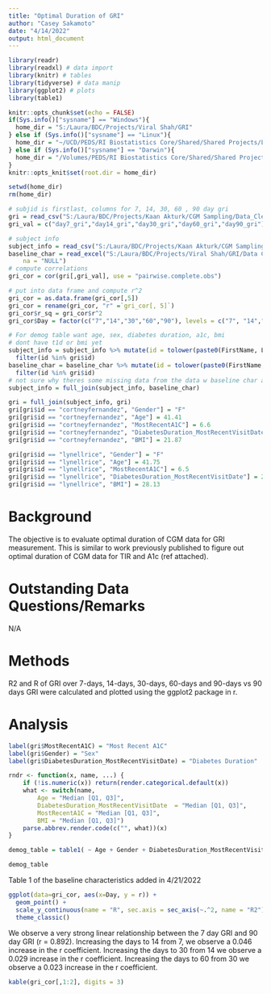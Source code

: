 ---
title: "Optimal Duration of GRI"
author: "Casey Sakamoto"
date: "4/14/2022"
output: html_document
---

```{r setup, include=FALSE}
library(readr)
library(readxl) # data import
library(knitr) # tables
library(tidyverse) # data manip
library(ggplot2) # plots
library(table1)

knitr::opts_chunk$set(echo = FALSE)
if(Sys.info()["sysname"] == "Windows"){
  home_dir = "S:/Laura/BDC/Projects/Viral Shah/GRI"
} else if (Sys.info()["sysname"] == "Linux"){
  home_dir = "~/UCD/PEDS/RI Biostatistics Core/Shared/Shared Projects/Laura/BDC/Projects/Viral Shah/GRI"
} else if (Sys.info()["sysname"] == "Darwin"){
  home_dir = "/Volumes/PEDS/RI Biostatistics Core/Shared/Shared Projects/Laura/BDC/Projects/Viral Shah/GRI"
}
knitr::opts_knit$set(root.dir = home_dir)

setwd(home_dir)
rm(home_dir)
```

```{r data import, include=FALSE}
# subjid is firstlast, columns for 7, 14, 30, 60 , 90 day gri
gri = read_csv("S:/Laura/BDC/Projects/Kaan Akturk/CGM Sampling/Data_Cleaned/gri.csv")
gri_val = c("day7_gri","day14_gri","day30_gri","day60_gri","day90_gri")

# subject info
subject_info = read_csv("S:/Laura/BDC/Projects/Kaan Akturk/CGM Sampling/Data_Cleaned/subject_info.csv")
baseline_char = read_excel("S:/Laura/BDC/Projects/Viral Shah/GRI/Data Clean/baseline_char.xlsx", 
    na = "NULL")
# compute correlations
gri_cor = cor(gri[,gri_val], use = "pairwise.complete.obs")

# put into data frame and compute r^2
gri_cor = as.data.frame(gri_cor[,5])
gri_cor = rename(gri_cor, "r" =`gri_cor[, 5]`)
gri_cor$r_sq = gri_cor$r^2
gri_cor$Day = factor(c("7","14","30","60","90"), levels = c("7", "14","30", "60", "90"))

# For demog table want age, sex, diabetes duration, a1c, bmi
# dont have t1d or bmi yet
subject_info = subject_info %>% mutate(id = tolower(paste0(FirstName, LastName))) %>% select(id, Gender, Age, MostRecentA1C) %>% 
  filter(id %in% gri$id)
baseline_char = baseline_char %>% mutate(id = tolower(paste0(FirstName, LastName))) %>% select(id, Gender, Age, MostRecentA1C, DiabetesDuration_MostRecentVisitDate, BMI) %>% 
  filter(id %in% gri$id)
# not sure why theres some missing data from the data w baseline char and tims data, so ill merge them
subject_info = full_join(subject_info, baseline_char)

gri = full_join(subject_info, gri)
gri[gri$id == "cortneyfernandez", "Gender"] = "F"
gri[gri$id == "cortneyfernandez", "Age"] = 41.41
gri[gri$id == "cortneyfernandez", "MostRecentA1C"] = 6.6
gri[gri$id == "cortneyfernandez", "DiabetesDuration_MostRecentVisitDate"] = 12.36
gri[gri$id == "cortneyfernandez", "BMI"] = 21.87

gri[gri$id == "lynellrice", "Gender"] = "F"
gri[gri$id == "lynellrice", "Age"] = 41.75
gri[gri$id == "lynellrice", "MostRecentA1C"] = 6.5
gri[gri$id == "lynellrice", "DiabetesDuration_MostRecentVisitDate"] = 20.99
gri[gri$id == "lynellrice", "BMI"] = 28.13

```


# Background
The objective is to evaluate optimal duration of CGM data for GRI measurement. This is similar to work previously published to figure out optimal duration of CGM data for TIR and A1c (ref attached). 

# Outstanding Data Questions/Remarks
N/A

# Methods
R2 and R of GRI over 7-days, 14-days, 30-days, 60-days and 90-days vs 90 days GRI were calculated and plotted using the ggplot2 package in r. 

# Analysis
```{r table manip}
label(gri$MostRecentA1C) = "Most Recent A1C"
label(gri$Gender) = "Sex"
label(gri$DiabetesDuration_MostRecentVisitDate) = "Diabetes Duration"

rndr <- function(x, name, ...) {
    if (!is.numeric(x)) return(render.categorical.default(x))
    what <- switch(name,
        Age = "Median [Q1, Q3]",
        DiabetesDuration_MostRecentVisitDate  = "Median [Q1, Q3]",
        MostRecentA1C = "Median [Q1, Q3]",
        BMI = "Median [Q1, Q3]")
    parse.abbrev.render.code(c("", what))(x)
}

demog_table = table1( ~ Age + Gender + DiabetesDuration_MostRecentVisitDate + MostRecentA1C + BMI, render = rndr,data = gri)
```

```{r baseline char}
demog_table
```

Table 1 of the baseline characteristics added in 4/21/2022


```{r analysis}
ggplot(data=gri_cor, aes(x=Day, y = r)) + 
  geom_point() +
  scale_y_continuous(name = "R", sec.axis = sec_axis(~.^2, name = "R2")) +
  theme_classic()
```

We observe a very strong linear relationship between the 7 day GRI and 90 day GRI (r = 0.892). Increasing the days to 14 from 7, we observe a 0.046 increase in the r coefficient. Increasing the days to 30 from 14 we observe a 0.029 increase in the r coefficient. Increasing the days to 60 from 30 we observe a 0.023 increase in the r coefficient.

```{r corr table}
kable(gri_cor[,1:2], digits = 3)
```